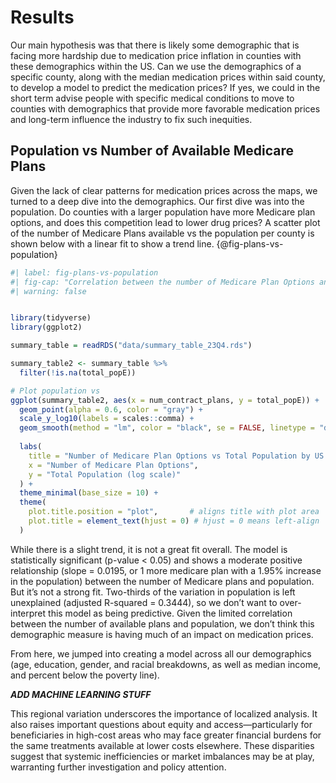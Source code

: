 # Results

Our main hypothesis was that there is likely some demographic that is facing more hardship due to medication price inflation in counties with these demographics within the US. Can we use the demographics of a specific county, along with the median medication prices within said county, to develop a model to predict the medication prices? If yes, we could in the short term advise people with specific medical conditions to move to counties with demographics that provide more favorable medication prices and long-term influence the industry to fix such inequities. 

## Population vs Number of Available Medicare Plans

Given the lack of clear patterns for medication prices across the maps, we turned to a deep dive into the demographics. Our first dive was into the population. Do counties with a larger population have more Medicare plan options, and does this competition lead to lower drug prices? A scatter plot of the number of Medicare Plans available vs the population per county is shown below with a linear fit to show a trend line. {@fig-plans-vs-population} 


```r
#| label: fig-plans-vs-population
#| fig-cap: "Correlation between the number of Medicare Plan Options and Total Population by US County in 23Q4"
#| warning: false


library(tidyverse)
library(ggplot2)

summary_table = readRDS("data/summary_table_23Q4.rds")

summary_table2 <- summary_table %>%
  filter(!is.na(total_popE))

# Plot population vs
ggplot(summary_table2, aes(x = num_contract_plans, y = total_popE)) +
  geom_point(alpha = 0.6, color = "gray") +
  scale_y_log10(labels = scales::comma) + 
  geom_smooth(method = "lm", color = "black", se = FALSE, linetype = "dashed") +
  
  labs(
    title = "Number of Medicare Plan Options vs Total Population by US County in 23Q4",
    x = "Number of Medicare Plan Options",
    y = "Total Population (log scale)"
  ) +
  theme_minimal(base_size = 10) + 
  theme(
    plot.title.position = "plot",       # aligns title with plot area
    plot.title = element_text(hjust = 0) # hjust = 0 means left-align
  )

```

While there is a slight trend, it is not a great fit overall. The model is statistically significant (p-value < 0.05) and shows a moderate positive relationship (slope = 0.0195, or 1 more medicare plan with a 1.95% increase in the population) between the number of Medicare plans and population. But it's not a strong fit. Two-thirds of the variation in population is left unexplained (adjusted R-squared = 0.3444), so we don’t want to over-interpret this model as being predictive. Given the limited correlation between the number of available plans and population, we don’t think this demographic measure is having much of an impact on medication prices. 
 
From here, we jumped into creating a model across all our demographics (age, education, gender, and racial breakdowns, as well as median income, and percent below the poverty line). 

***ADD MACHINE LEARNING STUFF***

This regional variation underscores the importance of localized analysis. It also raises important questions about equity and access—particularly for beneficiaries in high-cost areas who may face greater financial burdens for the same treatments available at lower costs elsewhere. These disparities suggest that systemic inefficiencies or market imbalances may be at play, warranting further investigation and policy attention.


